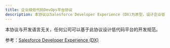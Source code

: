 ```yaml
---
title: 企业级低代码DevOps平台协议
description: 本协议以Salesforce Developer Experience (DX)为原型，设计企业低代码DevOps平台的基础规范。
---
```


本协议与开发语言无关，任何公司可以基于此协议设计低代码平台的开发规范。

参考：[Salesforce Developer Experience (DX)](https://developer.salesforce.com/developer-centers/developer-experience) 


